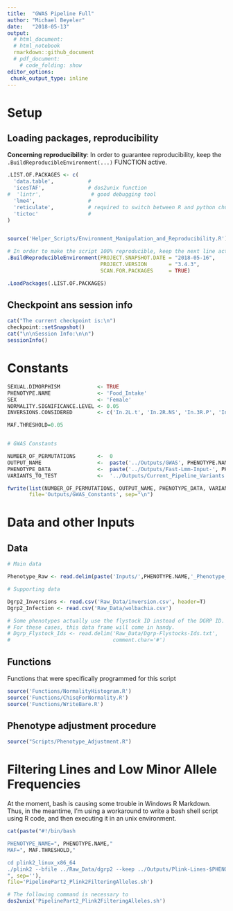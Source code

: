 ---
title:  "GWAS Pipeline Full"
author: "Michael Beyeler"
date:   "2018-05-13"
output:
  # html_document:
  # html_notebook
  rmarkdown::github_document
  # pdf_document:
    # code_folding: show
editor_options:
 chunk_output_type: inline
---



# Setup

## Loading packages, reproducibility

**Concerning reproducibility**: In order to guarantee reproducibility, keep the `.BuildReproducibleEnvironment(...)` FUNCTION active.

```{r loading packages and reproducibility, echo=FALSE, message=FALSE}

.LIST.OF.PACKAGES <- c(
  'data.table',           #
  'icesTAF',              # dos2unix function
#  'lintr',                # good debugging tool
  'lme4',                 # 
  'reticulate',           # required to switch between R and python chunks, apparently
  'tictoc'                # 
)


source('Helper_Scripts/Environment_Manipulation_and_Reproducibility.R')

# In order to make the script 100% reproducible, keep the next line active:
.BuildReproducibleEnvironment(PROJECT.SNAPSHOT.DATE = "2018-05-16",
                              PROJECT.VERSION       = "3.4.3",
                              SCAN.FOR.PACKAGES     = TRUE)

.LoadPackages(.LIST.OF.PACKAGES)

```


## Checkpoint ans session info

```{r session info}
cat("The current checkpoint is:\n")
checkpoint::setSnapshot()
cat("\n\nSession Info:\n\n")
sessionInfo()
```



# Constants

```{r}

SEXUAL.DIMORPHISM            <- TRUE
PHENOTYPE.NAME               <- 'Food_Intake'
SEX                          <- 'Female'
NORMALITY.SIGNIFICANCE.LEVEL <- 0.05
INVERSIONS.CONSIDERED        <- c('In.2L.t', 'In.2R.NS', 'In.3R.P', 'In.3R.K', 'In.3R.Mo')

MAF.THRESHOLD=0.05


# GWAS Constants

NUMBER_OF_PERMUTATIONS       <-  0
OUTPUT_NAME                  <-  paste('../Outputs/GWAS', PHENOTYPE.NAME, sep='_')
PHENOTYPE_DATA               <-  paste('../Outputs/Fast-Lmm-Input-', PHENOTYPE.NAME, '-', SEX, '.txt', sep='')
VARIANTS_TO_TEST             <-  '../Outputs/Current_Pipeline_Variants'

fwrite(list(NUMBER_OF_PERMUTATIONS, OUTPUT_NAME, PHENOTYPE_DATA, VARIANTS_TO_TEST),
       file='Outputs/GWAS_Constants', sep="\n")
```



# Data and other Inputs

## Data

```{r}
# Main data

Phenotype_Raw <- read.delim(paste('Inputs/',PHENOTYPE.NAME,'_Phenotype_Full.txt', sep=""), header=T)

# Supporting data

Dgrp2_Inversions <- read.csv('Raw_Data/inversion.csv', header=T)
Dgrp2_Infection <- read.csv('Raw_Data/wolbachia.csv')

# Some phenotypes actually use the flystock ID instead of the DGRP ID.
# For these cases, this data frame will come in handy.
# Dgrp_Flystock_Ids <- read.delim('Raw_Data/Dgrp-Flystocks-Ids.txt',
#                                 comment.char='#')
```


## Functions

Functions that were specifically programmed for this script

```{r functions}

source('Functions/NormalityHistogram.R')
source('Functions/ChisqForNormality.R')
source('Functions/WriteBare.R')
```



## Phenotype adjustment procedure

```{r, echo=FALSE}
source("Scripts/Phenotype_Adjustment.R")
```



# Filtering Lines and Low Minor Allele Frequencies

At the moment, bash is causing some trouble in Windows R Markdown. Thus, in the meantime, I'm using a workaround to write a bash shell script using R code, and then executing it in an unix environment.

```{r}
cat(paste("#!/bin/bash

PHENOTYPE_NAME=", PHENOTYPE.NAME,"
MAF=", MAF.THRESHOLD,"

cd plink2_linux_x86_64
./plink2 --bfile ../Raw_Data/dgrp2 --keep ../Outputs/Plink-Lines-$PHENOTYPE_NAME.txt --maf $MAF --make-bed --out ../Outputs/Current_Pipeline_Variants
", sep=''),
file='PipelinePart2_Plink2FilteringAlleles.sh')

# The following command is necessary to 
dos2unix('PipelinePart2_Plink2FilteringAlleles.sh')
```